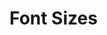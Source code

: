 



<Meta
  title="Real System/Theming/Token List/Font Sizes"
  parameters={makeMdxParameters()}
/>

# Font Sizes

<ThemeProvider>
  <TokenSearch scale="fontSizes" />
</ThemeProvider>
